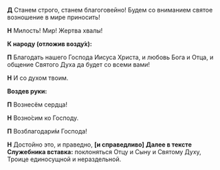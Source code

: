 
**Д** Станем строго, станем благоговейно! Будем со вниманием святое возношение в мире приносить!

**Н** Милость! Мир! Жертва хвалы!

**К народу (отложив возду́х):**

**П** Благодать нашего Господа Иисуса Христа, и любовь Бога и Отца, и общение Святого Духа да будет со всеми вами!

**Н** И со духом твоим.

**Воздев руки:**

**П** Вознесём сердца!

**Н** Возно́сим ко Господу.

**П** Возблагодари́м Господа!

**Н** Достойно это, и праведно, **[**и справедливо**]** <Tooltip>**Далее в тексте Служебника вставка:** поклоняться Отцу и Сыну и Святому Духу, Троице единосущной и нераздельной.</Tooltip>
